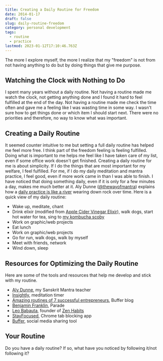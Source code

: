 ```yaml
---
title: Creating a Daily Routine for Freedom
date: 2014-01-17
draft: false
slug: daily-routine-freedom
category: personal development
tags:
  - routine
  - practice
lastmod: 2023-01-12T17:10:46.763Z
---
```


The more I explore myself, the more I realize that my "freedom" is not from not having anything to do but by doing things that give me purpose.

## Watching the Clock with Nothing to Do

I spent many years without a daily routine. Not having a routine made me watch the clock, not getting anything done and I found it hard to feel fulfilled at the end of the day. Not having a routine made me check the time often and gave me a feeling like I was wasting time in some way. I wasn't sure how to get things done or which item I should start next. There were no priorities and therefore, no way to know what was important.

## Creating a Daily Routine

It seemed counter intuitive to me but setting a full daily routine has helped me feel more free. I think part of the freedom feeling is feeling fulfilled. Doing what is important to me helps me feel like I have taken care of my list, even if some office work doesn't get finished. Creating a daily routine for me is about simplicity. If I do the things that are most important for my welfare, I feel fulfilled. For me, if I do my daily meditation and mantra practice, I feel good, even if more work came in than I was able to finish. I have noticed that doing something daily, even if it is only for a few minutes a day, makes me much better at it. Aly Dunne ([@thewayofmantra](https://twitter.com/thewayofmantra)) explains how a [daily practice is like a river](http://thewayofmantra.com/daily-practice-the-unstoppable-power/) wearing down rock over time. Here is a quick view of my daily routine:

- Wake up, meditate, chant
- Drink elixir (modified from [Apple Cider Vinegar Elixir](https://kaleuniversity.org/recipes/apple-cider-vinegar-elixir/)), walk dogs, start hot water for tea, sing to [my kombucha scoby](https://plus.google.com/+JoelTurnerGo/posts/UNyep6bPPCy)
- Work on graphic/web projects
- Eat lunch
- Work on graphic/web projects
- Go for run, walk dogs, walk by myself
- Meet with friends, network
- Wind down, sleep

## Resources for Optimizing the Daily Routine

Here are some of the tools and resources that help me develop and stick with my routine.

- [Aly Dunne](http://thewayofmantra.com), my Sanskrit Mantra teacher
- [Insightly](https://insighttimer.com/), meditation timer
- [Amazing routines of 7 successful entrepreneurs](http://blog.bufferapp.com/the-daily-routines-of-famous-entrepreneurs-and-how-to-design-your-own-master-routine), Buffer blog
- [Benjamin Franklin](http://www.parade.com/35748/parade/what-was-benjamin-franklins-daily-routine/), Parade
- [Leo Babauta](http://leobabauta.com/), founder of [Zen Habits](http://zenhabits.net/)
- [StayFocused](https://chrome.google.com/webstore/detail/stayfocusd/laankejkbhbdhmipfmgcngdelahlfoji), Chrome tab blocking app
- [Buffer](http://bufferapp.com), social media sharing tool

## Your Routine

Do you have a daily routine? If so, what have you noticed by following it/not following it?
